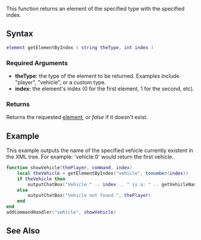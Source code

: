  
{{Note box|It is important to note that if you wish to retrieve more than one element at a time, it is more efficient to use [[/getElementsByType.md|getElementsByType]] instead.}}
{{Server function}}
This function returns an element of the specified type with the specified index. 

==Syntax== 
<syntaxhighlight lang="lua">
element getElementByIndex ( string theType, int index )  
</syntaxhighlight> 
{{OOP|This function is a static function inside the Element class.|[[/Element.md|Element]].getByIndex||}}

===Required Arguments=== 
*'''theType:''' the type of the element to be returned. Examples include "player", "vehicle", or a custom type.
*'''index:''' the element's index (0 for the first element, 1 for the second, etc).

===Returns===
Returns the requested [[/element.md|element]], or ''false'' if it doesn't exist.

==Example== 
This example outputs the name of the specified vehicle currently existent in the XML tree. For example: 'vehicle 0' would return the first vehicle.
<syntaxhighlight lang="lua">
function showVehicle(thePlayer, command, index)
	local theVehicle = getElementByIndex("vehicle", tonumber(index))
	if theVehicle then
		outputChatBox("Vehicle " .. index .. " is a: " .. getVehicleName(theVehicle), thePlayer)
	else
		outputChatBox("Vehicle not found.", thePlayer)
	end
end
addCommandHandler("vehicle", showVehicle)
</syntaxhighlight>

==See Also==
{{Element_functions}}